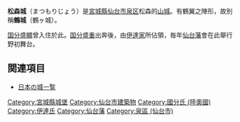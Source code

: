 '''松森城'''（まつもりじょう）是[[宮城縣|宮城縣]][[仙台市|仙台市]][[泉區_(仙台市)|泉区]]松森的[[山城|山城]]。有鶴翼之陣形，故別稱'''鶴城'''（鶴ヶ城）。

[[国分盛顯|国分盛顯]]曾入住於此。[[国分盛重|国分盛重]]出奔後，由[[伊達氏|伊達家]]所佔領，毎年[[仙台藩|仙台藩]]會在此舉行野初舞台。

== 関連項目 ==
*[[日本城堡列表|日本の城一覧]]
{{DEFAULTSORT:Matsumori Jou}}
[[Category:宮城縣城堡|Category:宮城縣城堡]]
[[Category:仙台市建築物|Category:仙台市建築物]]
[[Category:國分氏_(陸奧國)|Category:國分氏 (陸奧國)]]
[[Category:伊達氏|Category:伊達氏]]
[[Category:仙台藩|Category:仙台藩]]
[[Category:泉區_(仙台市)|Category:泉區 (仙台市)]]